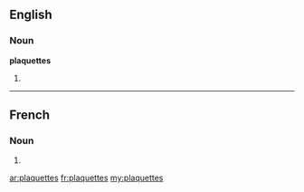 ==English==

===Noun===
'''plaquettes'''

# {{plural of|plaquette}}

----

==French==

===Noun===
{{infl|fr|plural}} {{f|p}}

# {{plural of|plaquette|lang=fr}}

[[ar:plaquettes]]
[[fr:plaquettes]]
[[my:plaquettes]]